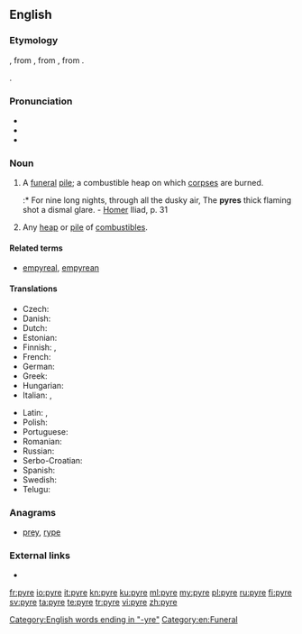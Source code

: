 ==English==

===Etymology===
{{etyl|la|en}} {{m|la|pyra||pyre, funeral pile}}, from {{etyl|grc|en}} {{m|grc|πυρά}}, from {{m|grc|πῦρ||fire}}, from {{etyl|ine-pro|en}} {{m|ine-pro|*péh₂ur}}.

{{etymtwin|lang=en}} {{m|en|fire}}.

===Pronunciation===
* {{IPA|/ˈpaɪɚ/|lang=en}}
* {{hyphenation|pyre|lang=en}}
* {{rhymes|aɪə(r)|lang=en}}

===Noun===
{{en-noun}}

# A [[funeral]] [[pile]]; a combustible heap on which [[corpse]]s are burned.
#:* For nine long nights, through all the dusky air, The '''pyres''' thick flaming shot a dismal glare. - [[Homer]] Iliad, p. 31
# Any [[heap]] or [[pile]] of [[combustible]]s.

====Related terms====
* [[empyreal]], [[empyrean]]

====Translations====
{{trans-top|a funeral pile}}
* Czech: {{t+|cs|hranice|f}}
* Danish: {{t+|da|ild}}
* Dutch: {{t+|nl|brandstapel|m}}
* Estonian: {{t|et|tuleriit}}
* Finnish: {{t|fi|hautajaisrovio}}, {{t+|fi|rovio}}
* French: {{t+|fr|bûcher|m}}
* German: {{t+|de|Scheiterhaufen|m}}
* Greek: {{t+|el|πύρα|f}}
* Hungarian: {{t+|hu|máglya}}
* Italian: {{t+|it|pira|f}}, {{t+|it|rogo}}
{{trans-mid}}
* Latin: {{t|la|rogus|m}}, {{t|la|pyra}}
* Polish: {{t|pl|stos pogrzebowy|m}}
* Portuguese: {{t+|pt|pira|f}}
* Romanian: {{t+|ro|rug|n}}
* Russian: {{t|ru|погреба́льный костёр|m}}
* Serbo-Croatian: {{t+|sh|lòmača|f}}
* Spanish: {{t+|es|pira|f}}
* Swedish: {{t+|sv|eld}}
* Telugu: {{t+|te|చితి|tr=chiti|sc=Telu}}
{{trans-bottom}}

===Anagrams===
* [[prey#English|prey]], [[rype#English|rype]]

===External links===
* {{pedialite}}

[[Category:English words ending in "-yre"]]
[[Category:en:Funeral]]

[[fr:pyre]]
[[io:pyre]]
[[it:pyre]]
[[kn:pyre]]
[[ku:pyre]]
[[ml:pyre]]
[[my:pyre]]
[[pl:pyre]]
[[ru:pyre]]
[[fi:pyre]]
[[sv:pyre]]
[[ta:pyre]]
[[te:pyre]]
[[tr:pyre]]
[[vi:pyre]]
[[zh:pyre]]